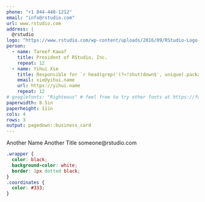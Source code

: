 ```yaml
---
phone: "+1 844-448-1212"
email: "info@rstudio.com"
url: www.rstudio.com
address: |
  @rstudio
logo: "https://www.rstudio.com/wp-content/uploads/2016/09/RStudio-Logo-Blue-Gray-250.png"
person: 
  - name: Tareef Kawaf
    title: President of RStudio, Inc.
    repeat: 12
  - name: Yihui Xie
    title: Responsible for `r head(grep('(?<!shut)down$', unique(.packages(T)), value=T, perl=T), 2)`
    email: xie@yihui.name
    url: https://yihui.name
    repeat: 12
# googlefonts: "Righteous" # feel free to try other fonts at https://fonts.google.com
paperwidth: 8.5in
paperheight: 11in
cols: 4
rows: 3
output: pagedown::business_card
---
```


<!-- if you prefer you can create cards in markdown instead of YAML declaration -->

::: {.wrapper data-repeat="12"}
[Another Name]{slot="name"}
[Another Title]{slot="title"}
[someone@rstudio.com]{slot="email"}
:::


<!-- if you prefer black text on white background, set eval=TRUE on the chunk below -->

```css
.wrapper {
  color: black;
  background-color: white;
  border: 1px dotted black;
}
.coordinates {
  color: #333;
}
```
